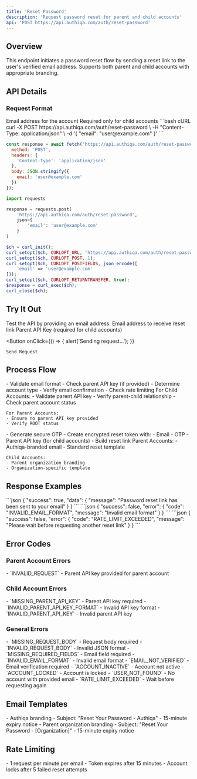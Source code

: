 ```yaml
---
title: 'Reset Password'
description: 'Request password reset for parent and child accounts'
api: 'POST https://api.authiqa.com/auth/reset-password'
---
```


## Overview

This endpoint initiates a password reset flow by sending a reset link to the user's verified email address. Supports both parent and child accounts with appropriate branding.

## API Details

### Request Format

<ParamField body="email" type="string" required>
  Email address for the account
</ParamField>

<ParamField body="parentApiKey" type="string">
  Required only for child accounts
</ParamField>

<RequestExample>
```bash cURL
curl -X POST https://api.authiqa.com/auth/reset-password \
  -H "Content-Type: application/json" \
  -d '{
    "email": "user@example.com"
  }'
```

```javascript JavaScript
const response = await fetch('https://api.authiqa.com/auth/reset-password', {
  method: 'POST',
  headers: {
    'Content-Type': 'application/json'
  },
  body: JSON.stringify({
    email: 'user@example.com'
  })
});
```

```python Python
import requests

response = requests.post(
    'https://api.authiqa.com/auth/reset-password',
    json={
        'email': 'user@example.com'
    }
)
```

```php PHP
$ch = curl_init();
curl_setopt($ch, CURLOPT_URL, 'https://api.authiqa.com/auth/reset-password');
curl_setopt($ch, CURLOPT_POST, 1);
curl_setopt($ch, CURLOPT_POSTFIELDS, json_encode([
    'email' => 'user@example.com'
]));
curl_setopt($ch, CURLOPT_RETURNTRANSFER, true);
$response = curl_exec($ch);
curl_close($ch);
```
</RequestExample>

## Try It Out

<Note>
Test the API by providing an email address:
</Note>

<Card>
  <ParamField path="email" placeholder="user@example.com" required>
    Email address to receive reset link
  </ParamField>

  <ParamField path="parentApiKey" placeholder="APK_1234567890abcdef_1234">
    Parent API Key (required for child accounts)
  </ParamField>

  <Expandable title="Headers" defaultOpen>
    <ParamField header="Content-Type" value="application/json" />
  </Expandable>

  <Button
    onClick={() => {
      alert('Sending request...');
    }}
  >
    Send Request
  </Button>
</Card>

## Process Flow

<Steps>
  <Step title="Request Validation">
    - Validate email format
    - Check parent API key (if provided)
    - Determine account type
    - Verify email confirmation
    - Check rate limiting
  </Step>

  <Step title="Account Validation">
    For Child Accounts:
    - Validate parent API key
    - Verify parent-child relationship
    - Check parent account status

    For Parent Accounts:
    - Ensure no parent API key provided
    - Verify ROOT status
  </Step>

  <Step title="Token Generation">
    - Generate secure OTP
    - Create encrypted reset token with:
      - Email
      - OTP
      - Parent API key (for child accounts)
    - Build reset link
  </Step>

  <Step title="Email Delivery">
    Parent Accounts:
    - Authiqa-branded email
    - Standard reset template

    Child Accounts:
    - Parent organization branding
    - Organization-specific template
  </Step>
</Steps>

## Response Examples

<ResponseField name="200: Success">
```json
{
  "success": true,
  "data": {
    "message": "Password reset link has been sent to your email"
  }
}
```
</ResponseField>

<ResponseField name="400: Invalid Request">
```json
{
  "success": false,
  "error": {
    "code": "INVALID_EMAIL_FORMAT",
    "message": "Invalid email format"
  }
}
```
</ResponseField>

<ResponseField name="429: Rate Limited">
```json
{
  "success": false,
  "error": {
    "code": "RATE_LIMIT_EXCEEDED",
    "message": "Please wait before requesting another reset link"
  }
}
```
</ResponseField>

## Error Codes

### Parent Account Errors
<ResponseField name="400 Bad Request">
  - `INVALID_REQUEST` - Parent API key provided for parent account
</ResponseField>

### Child Account Errors
<ResponseField name="400 Bad Request">
  - `MISSING_PARENT_API_KEY` - Parent API key required
  - `INVALID_PARENT_API_KEY_FORMAT` - Invalid API key format
</ResponseField>

<ResponseField name="401 Unauthorized">
  - `INVALID_PARENT_API_KEY` - Invalid parent API key
</ResponseField>

### General Errors
<ResponseField name="400 Bad Request">
  - `MISSING_REQUEST_BODY` - Request body required
  - `INVALID_REQUEST_BODY` - Invalid JSON format
  - `MISSING_REQUIRED_FIELDS` - Email field required
  - `INVALID_EMAIL_FORMAT` - Invalid email format
</ResponseField>

<ResponseField name="403 Forbidden">
  - `EMAIL_NOT_VERIFIED` - Email verification required
  - `ACCOUNT_INACTIVE` - Account not active
  - `ACCOUNT_LOCKED` - Account is locked
</ResponseField>

<ResponseField name="404 Not Found">
  - `USER_NOT_FOUND` - No account with provided email
</ResponseField>

<ResponseField name="429 Too Many Requests">
  - `RATE_LIMIT_EXCEEDED` - Wait before requesting again
</ResponseField>

## Email Templates

<CardGroup cols={2}>
  <Card title="Parent Account Email" icon="building">
    - Authiqa branding
    - Subject: "Reset Your Password - Authiqa"
    - 15-minute expiry notice
  </Card>
  <Card title="Child Account Email" icon="users">
    - Parent organization branding
    - Subject: "Reset Your Password - [Organization]"
    - 15-minute expiry notice
  </Card>
</CardGroup>

## Rate Limiting

<Card title="Limits" icon="shield">
  - 1 request per minute per email
  - Token expires after 15 minutes
  - Account locks after 5 failed reset attempts
</Card>